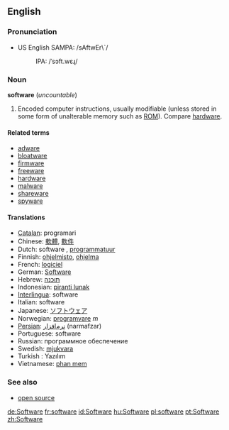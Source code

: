 {{See|Software}}

==English==

===Pronunciation===
*US English SAMPA: /sAftwEr\`/
*:IPA: /ˈsɔft.wɛɻ/

===Noun===
'''software''' (''uncountable'')

#Encoded computer instructions, usually modifiable (unless stored in some form of unalterable memory such as [[ROM]]). Compare [[hardware]].

====Related terms====
*[[adware]]
*[[bloatware]]
*[[firmware]]
*[[freeware]]
*[[hardware]]
*[[malware]]
*[[shareware]]
*[[spyware]]

====Translations====
*[[Catalan]]: programari {{m}}
*Chinese: [[軟體]], [[軟件]]
*Dutch: software {{m}}, [[programmatuur]] {{m}}
*Finnish: [[ohjelmisto]], [[ohjelma]]
*French: [[logiciel]] {{m}}
*German: [[Software]] {{f}}
*Hebrew: [[תוכנה]] {{f}}
*Indonesian: [[piranti lunak]]
*[[Interlingua]]: software
*Italian: software {{m}}
*Japanese: [[ソフトウェア]]
*Norwegian: [[programvare]] ''m''
*[[Persian]]: [[نرم‌افزار]] (narmafzar)
*Portuguese: software
*Russian: программное обеспечение {{n}}
*Swedish: [[mjukvara]]
*Turkish : Yazılım
*Vietnamese: [http://vn.wiktionary.org/wiki/phanm%20mem phan mem]

===See also===
*[[open source]]
<!--
===Functions for software===
[[Accounting]], [[accounts payable]], [[accounts receivable]], [[CAD]], [[compiler]], [[digital photography]],  [[distributed processing]], [[e-mail]], [[games]], [[graphics]], [[groupware]], [[Instant messaging]],  [[interpreter]], [[music]], [[operating system]], [[payroll]], [[photography]], [[server]], [[telephony]], [[text editor]], [[trial balance]], [[web browser]], [[word processing]].
-->

[[de:Software]]
[[fr:software]]
[[id:Software]]
[[hu:Software]]
[[pl:software]]
[[pt:Software]]
[[zh:Software]]